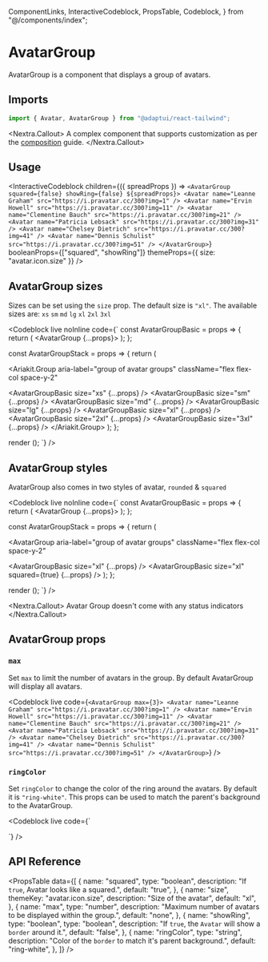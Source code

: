   ComponentLinks,
  InteractiveCodeblock,
  PropsTable,
  Codeblock,
} from "@/components/index";

# AvatarGroup

AvatarGroup is a component that displays a group of avatars.

<ComponentLinks
  github="avatar-group"
  theme="avatar"
  story="primitives-avatargroup"
/>

## Imports

```js
import { Avatar, AvatarGroup } from "@adaptui/react-tailwind";
```

<Nextra.Callout>
  A complex component that supports customization as per the
  [composition](/docs/composition) guide.
</Nextra.Callout>

## Usage

<InteractiveCodeblock
  children={({ spreadProps }) => `
<AvatarGroup squared={false} showRing={false} ${spreadProps}>
  <Avatar name="Leanne Graham" src="https://i.pravatar.cc/300?img=1" />
  <Avatar name="Ervin Howell" src="https://i.pravatar.cc/300?img=11" />
  <Avatar name="Clementine Bauch" src="https://i.pravatar.cc/300?img=21" />
  <Avatar name="Patricia Lebsack" src="https://i.pravatar.cc/300?img=31" />
  <Avatar name="Chelsey Dietrich" src="https://i.pravatar.cc/300?img=41" />
  <Avatar name="Dennis Schulist" src="https://i.pravatar.cc/300?img=51" />
</AvatarGroup>
`}
  booleanProps={["squared", "showRing"]}
  themeProps={{ size: "avatar.icon.size" }}
/>

## AvatarGroup sizes

Sizes can be set using the `size` prop. The default size is `"xl"`. The
available sizes are: `xs` `sm` `md` `lg` `xl` `2xl` `3xl`

<Codeblock
  live
  noInline
  code={`
const AvatarGroupBasic = props => {
  return (
    <AvatarGroup {...props}>
      <Avatar name="Leanne Graham" src="https://i.pravatar.cc/300?img=1" />
      <Avatar name="Ervin Howell" src="https://i.pravatar.cc/300?img=11" />
      <Avatar name="Clementine Bauch" src="https://i.pravatar.cc/300?img=21" />
      <Avatar name="Patricia Lebsack" src="https://i.pravatar.cc/300?img=31" />
      <Avatar name="Chelsey Dietrich" src="https://i.pravatar.cc/300?img=41" />
      <Avatar name="Dennis Schulist" src="https://i.pravatar.cc/300?img=51" />
    </AvatarGroup>
  );
};

const AvatarGroupStack = props => { return (

<Ariakit.Group
  aria-label="group of avatar groups"
  className="flex flex-col space-y-2"
>
  <AvatarGroupBasic size="xs" {...props} />
  <AvatarGroupBasic size="sm" {...props} />
  <AvatarGroupBasic size="md" {...props} />
  <AvatarGroupBasic size="lg" {...props} />
  <AvatarGroupBasic size="xl" {...props} />
  <AvatarGroupBasic size="2xl" {...props} />
  <AvatarGroupBasic size="3xl" {...props} />
</Ariakit.Group>
); };

render (<AvatarGroupStack/>); `} />

## AvatarGroup styles

AvatarGroup also comes in two styles of avatar, `rounded` & `squared`

<Codeblock
  live
  noInline
  code={`
const AvatarGroupBasic = props => {
  return (
    <AvatarGroup {...props}>
      <Avatar name="Leanne Graham" src="https://i.pravatar.cc/300?img=1" />
      <Avatar name="Ervin Howell" src="https://i.pravatar.cc/300?img=11" />
      <Avatar name="Clementine Bauch" src="https://i.pravatar.cc/300?img=21" />
      <Avatar name="Patricia Lebsack" src="https://i.pravatar.cc/300?img=31" />
      <Avatar name="Chelsey Dietrich" src="https://i.pravatar.cc/300?img=41" />
      <Avatar name="Dennis Schulist" src="https://i.pravatar.cc/300?img=51" />
    </AvatarGroup>
  );
};

const AvatarGroupStack = props => { return (

<AvatarGroup
  aria-label="group of avatar groups"
  className="flex flex-col space-y-2"
>
  <AvatarGroupBasic size="xl" {...props} />
  <AvatarGroupBasic size="xl" squared={true} {...props} />
</AvatarGroup>
); };

render (<AvatarGroupStack/>); `} />

<Nextra.Callout>
  Avatar Group doesn't come with any status indicators
</Nextra.Callout>

## AvatarGroup props

### `max`

Set `max` to limit the number of avatars in the group. By default AvatarGroup
will display all avatars.

<Codeblock
  live
  code={`
<AvatarGroup max={3}>
  <Avatar name="Leanne Graham" src="https://i.pravatar.cc/300?img=1" />
  <Avatar name="Ervin Howell" src="https://i.pravatar.cc/300?img=11" />
  <Avatar name="Clementine Bauch" src="https://i.pravatar.cc/300?img=21" />
  <Avatar name="Patricia Lebsack" src="https://i.pravatar.cc/300?img=31" />
  <Avatar name="Chelsey Dietrich" src="https://i.pravatar.cc/300?img=41" />
  <Avatar name="Dennis Schulist" src="https://i.pravatar.cc/300?img=51" />
</AvatarGroup>
`}
/>

### `ringColor`

Set `ringColor` to change the color of the ring around the avatars. By default
it is `"ring-white"`. This props can be used to match the parent's background to
the AvatarGroup.

<Codeblock
  live
  code={`
<div className="flex h-20 w-40 items-center justify-center bg-orange-200">
  <AvatarGroup max={3} ringColor="ring-orange-200">
    <Avatar name="Leanne Graham" src="https://i.pravatar.cc/300?img=1" />
    <Avatar name="Ervin Howell" src="https://i.pravatar.cc/300?img=11" />
    <Avatar name="Clementine Bauch" src="https://i.pravatar.cc/300?img=21" />
    <Avatar name="Patricia Lebsack" src="https://i.pravatar.cc/300?img=31" />
    <Avatar name="Chelsey Dietrich" src="https://i.pravatar.cc/300?img=41" />
    <Avatar name="Dennis Schulist" src="https://i.pravatar.cc/300?img=51" />
  </AvatarGroup>
</div>
`}
/>

## API Reference

<PropsTable
  data={[
    {
      name: "squared",
      type: "boolean",
      description: "If `true`, Avatar looks like a squared.",
      default: "true",
    },
    {
      name: "size",
      themeKey: "avatar.icon.size",
      description: "Size of the avatar",
      default: "xl",
    },
    {
      name: "max",
      type: "number",
      description:
        "Maximum number of avatars to be displayed within the group.",
      default: "none",
    },
    {
      name: "showRing",
      type: "boolean",
      type: "boolean",
      description: "If `true`, the `Avatar` will show a `border` around it.",
      default: "false",
    },
    {
      name: "ringColor",
      type: "string",
      description: "Color of the `border` to match it's parent background.",
      default: "ring-white",
    },
  ]}
/>
